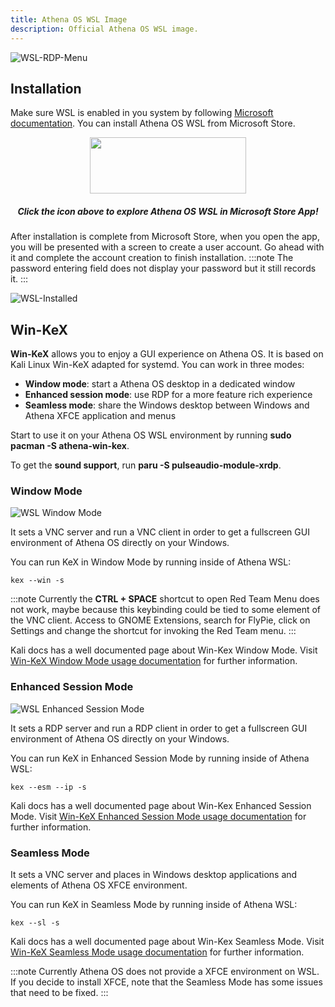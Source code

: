 ```yaml
---
title: Athena OS WSL Image
description: Official Athena OS WSL image.
---
```


![WSL-RDP-Menu](https://user-images.githubusercontent.com/83867734/226212924-4767fc53-f30a-4b90-8e47-5502137bf40c.png)

## Installation

Make sure WSL is enabled in you system by following [Microsoft documentation](https://learn.microsoft.com/en-us/windows/wsl/install). You can install Athena OS WSL from Microsoft Store.

<p align="center">
  <a href="https://apps.microsoft.com/store/detail/athena-os/9N1M7Q4F1KQF?hl=en-us&gl=us"><img src="https://upload.wikimedia.org/wikipedia/commons/f/f7/Get_it_from_Microsoft_Badge.svg" width="250" height="90" /></a>
</p>
<h5 align="center">
Click the icon above to explore Athena OS WSL in Microsoft Store App!
</h5>

After installation is complete from Microsoft Store, when you open the app, you will be presented with a screen to create a user account. Go ahead with it and complete the account creation to finish installation.
:::note
The password entering field does not display your password but it still records it.
:::

![WSL-Installed](https://user-images.githubusercontent.com/83867734/226213006-fdedffa1-1ea2-466e-bd08-cdab423e68a2.png)

## Win-KeX

**Win-KeX** allows you to enjoy a GUI experience on Athena OS. It is based on Kali Linux Win-KeX adapted for systemd. You can work in three modes:
* **Window mode**: start a Athena OS desktop in a dedicated window
* **Enhanced session mode**: use RDP for a more feature rich experience
* **Seamless mode**: share the Windows desktop between Windows and Athena XFCE application and menus

Start to use it on your Athena OS WSL environment by running **sudo pacman -S athena-win-kex**.

To get the **sound support**, run **paru -S pulseaudio-module-xrdp**.

### Window Mode

![WSL Window Mode](@assets/images/wsl-win.png)

It sets a VNC server and run a VNC client in order to get a fullscreen GUI environment of Athena OS directly on your Windows.

You can run KeX in Window Mode by running inside of Athena WSL:
```
kex --win -s
```

:::note
Currently the **CTRL + SPACE** shortcut to open Red Team Menu does not work, maybe because this keybinding could be tied to some element of the VNC client. Access to GNOME Extensions, search for FlyPie, click on Settings and change the shortcut for invoking the Red Team menu.
:::

Kali docs has a well documented page about Win-Kex Window Mode. Visit [Win-KeX Window Mode usage documentation](https://www.kali.org/docs/wsl/win-kex-win/) for further information.

### Enhanced Session Mode

![WSL Enhanced Session Mode](@assets/images/wsl-esm.png)

It sets a RDP server and run a RDP client in order to get a fullscreen GUI environment of Athena OS directly on your Windows.

You can run KeX in Enhanced Session Mode by running inside of Athena WSL:
```
kex --esm --ip -s
```

Kali docs has a well documented page about Win-Kex Enhanced Session Mode. Visit [Win-KeX Enhanced Session Mode usage documentation](https://www.kali.org/docs/wsl/win-kex-esm/) for further information.

### Seamless Mode

It sets a VNC server and places in Windows desktop applications and elements of Athena OS XFCE environment.

You can run KeX in Seamless Mode by running inside of Athena WSL:
```
kex --sl -s
```

Kali docs has a well documented page about Win-Kex Seamless Mode. Visit [Win-KeX Seamless Mode usage documentation](https://www.kali.org/docs/wsl/win-kex-sl/) for further information.

:::note
Currently Athena OS does not provide a XFCE environment on WSL. If you decide to install XFCE, note that the Seamless Mode has some issues that need to be fixed.
:::

<ImageComponent />
